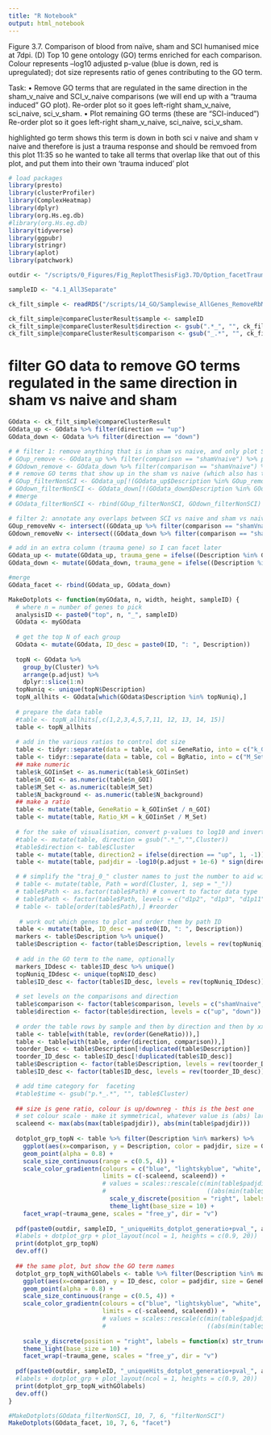 ```yaml
---
title: "R Notebook"
output: html_notebook
---
```


Figure 3.7. Comparison of blood from naïve, sham and SCI humanised mice at 7dpi. (D) Top 10 gene ontology (GO) terms enriched for each comparison. Colour represents –log10 adjusted p-value (blue is down, red is upregulated); dot size represents ratio of genes contributing to the GO term.

Task: 
•	Remove GO terms that are regulated in the same direction in the sham_v_naive and SCI_v_naive comparisons (we will end up with a “trauma induced” GO plot). Re-order plot so it goes left-right sham_v_naive, sci_naive, sci_v_sham.
•	Plot remaining GO terms (these are “SCI-induced”) Re-order plot so it goes left-right sham_v_naive, sci_naive, sci_v_sham.

highlighted go term shows this term is down in both sci v naive and sham v naive and therefore is just a trauma response and should be remvoed from this plot
11:35
so he wanted to take all terms that overlap like that out of this plot, and put them into their own 'trauma induced' plot


```r
# load packages
library(presto)
library(clusterProfiler)
library(ComplexHeatmap)
library(dplyr)
library(org.Hs.eg.db)
#library(org.Hs.eg.db)
library(tidyverse)
library(ggpubr)
library(stringr)
library(aplot)
library(patchwork)
```


```r
outdir <- "/scripts/0_Figures/Fig_ReplotThesisFig3.7D/Option_facetTraumaGenes/outdir/"

sampleID <- "4.1_All3Separate"

ck_filt_simple <- readRDS("/scripts/14_GO/Samplewise_AllGenes_RemoveRbMt/outdir_4.1_3ComparisonsSeparate/clust_4.1_separate_top100GO_FiltSimp.RDS")
```

```r
ck_filt_simple@compareClusterResult$sample <- sampleID
ck_filt_simple@compareClusterResult$direction <- gsub(".*_", "", ck_filt_simple@compareClusterResult$Cluster)
ck_filt_simple@compareClusterResult$comparison <- gsub("_.*", "", ck_filt_simple@compareClusterResult$Cluster)
```

# filter GO data to remove GO terms regulated in the same direction in sham vs naive and sham 

```r
GOdata <- ck_filt_simple@compareClusterResult
GOdata_up <- GOdata %>% filter(direction == "up")
GOdata_down <- GOdata %>% filter(direction == "down")

# # filter 1: remove anything that is in sham vs naive, and only plot SCI vs naive and SCI vs sham (in the same direction)
# GOup_remove <- GOdata_up %>% filter(comparison == "shamVnaive") %>% pull(Description)
# GOdown_remove <- GOdata_down %>% filter(comparison == "shamVnaive") %>% pull(Description)
# # remove GO terms that show up in the sham vs naive (which also has the effect of removing the sham vs naive)
# GOup_filterNonSCI <- GOdata_up[!(GOdata_up$Description %in% GOup_remove),]
# GOdown_filterNonSCI <- GOdata_down[!(GOdata_down$Description %in% GOdown_remove),]
# #merge
# GOdata_filterNonSCI <- rbind(GOup_filterNonSCI, GOdown_filterNonSCI)

# filter 2: annotate any overlaps between SCI vs naive and sham vs naive (in the same direction) so we can facet them
GOup_removeNv <- intersect((GOdata_up %>% filter(comparison == "shamVnaive") %>% pull(Description)), (GOdata_up %>% filter(comparison == "SCIvnaive") %>% pull(Description)))
GOdown_removeNv <- intersect((GOdata_down %>% filter(comparison == "shamVnaive") %>% pull(Description)), (GOdata_down %>% filter(comparison == "SCIvnaive") %>% pull(Description)))

# add in an extra column (trauma gene) so I can facet later
GOdata_up <- mutate(GOdata_up, trauma_gene = ifelse((Description %in% GOup_removeNv), "yes", "no"))
GOdata_down <- mutate(GOdata_down, trauma_gene = ifelse((Description %in% GOdown_removeNv), "yes", "no"))

#merge
GOdata_facet <- rbind(GOdata_up, GOdata_down)
```

```r
MakeDotplots <- function(myGOdata, n, width, height, sampleID) {
  # where n = number of genes to pick
  analysisID <- paste0("top", n, "_", sampleID)
  GOdata <- myGOdata
  
  # get the top N of each group
  GOdata <- mutate(GOdata, ID_desc = paste0(ID, ": ", Description))
  
  topN <- GOdata %>%
    group_by(Cluster) %>%
    arrange(p.adjust) %>%
    dplyr::slice(1:n)
  topNuniq <- unique(topN$Description)
  topN_allhits <- GOdata[which(GOdata$Description %in% topNuniq),]
  
  # prepare the data table
  #table <- topN_allhits[,c(1,2,3,4,5,7,11, 12, 13, 14, 15)]
  table <- topN_allhits
  
  # add in the various ratios to control dot size
  table <- tidyr::separate(data = table, col = GeneRatio, into = c("k_GOIinSet", "n_GOI"), sep = "\\/")
  table <- tidyr::separate(data = table, col = BgRatio, into = c("M_Set", "N_background"), sep = "\\/")
  ## make numeric
  table$k_GOIinSet <- as.numeric(table$k_GOIinSet)
  table$n_GOI <- as.numeric(table$n_GOI)
  table$M_Set <- as.numeric(table$M_Set)
  table$N_background <- as.numeric(table$N_background)  
  ## make a ratio
  table <- mutate(table, GeneRatio = k_GOIinSet / n_GOI)
  table <- mutate(table, Ratio_kM = k_GOIinSet / M_Set)
  
  # for the sake of visualisation, convert p-values to log10 and invert the numbers of the downregulated hits
  #table <- mutate(table, direction = gsub(".*_","",Cluster))
  #table$direction <- table$Cluster
  table <- mutate(table, direction2 = ifelse(direction == "up", 1, -1))
  table <- mutate(table, padjdir = -log10(p.adjust + 1e-6) * sign(direction2))

  # # simplify the "traj_0_" cluster names to just the number to aid with the ordering/legend
  # table <- mutate(table, Path = word(Cluster, 1, sep = "_"))
  # table$Path <- as.factor(table$Path) # convert to factor data type
  # table$Path <- factor(table$Path, levels = c("d1p2", "d1p3", "d1p11", "d3p3", "d7p0"))
  # table <- table[order(table$Path),] #reorder
 
   # work out which genes to plot and order them by path ID
  table <- mutate(table, ID_desc = paste0(ID, ": ", Description))
  markers <- table$Description %>% unique()
  table$Description <- factor(table$Description, levels = rev(topNuniq))
  
  # add in the GO term to the name, optionally
  markers_IDdesc <- table$ID_desc %>% unique()
  topNuniq_IDdesc <- unique(topN$ID_desc)
  table$ID_desc <- factor(table$ID_desc, levels = rev(topNuniq_IDdesc))
  
  # set levels on the comparisons and direction
  table$comparison <- factor(table$comparison, levels = c("shamVnaive", "SCIvnaive", "SCIvsham"))
  table$direction <- factor(table$direction, levels = c("up", "down"))
  
  # order the table rows by sample and then by direction and then by xxx and use this to set the levels (and get Y axis right)
  table <- table[with(table, rev(order(GeneRatio))),]
  table <- table[with(table, order(direction, comparison)),]
  toorder_Desc <- table$Description[!duplicated(table$Description)]
  toorder_ID_desc <- table$ID_desc[!duplicated(table$ID_desc)]
  table$Description <- factor(table$Description, levels = rev(toorder_Desc))
  table$ID_desc <- factor(table$ID_desc, levels = rev(toorder_ID_desc))

  # add time category for  faceting
  #table$time <- gsub("p.*_.*", "", table$Cluster)
  
  ## size is gene ratio, colour is up/downreg - this is the best one
  # set colour scale - make it symmetrical, whatever value is (abs) larger
  scaleend <- max(abs(max(table$padjdir)), abs(min(table$padjdir)))
  
  dotplot_grp_topN <- table %>% filter(Description %in% markers) %>% 
    ggplot(aes(x=comparison, y = Description, color = padjdir, size = GeneRatio)) + 
    geom_point(alpha = 0.8) +
    scale_size_continuous(range = c(0.5, 4)) +
    scale_color_gradientn(colours = c("blue", "lightskyblue", "white", "orange", "red"),
                          limits = c(-scaleend, scaleend)) +
                          # values = scales::rescale(c(min(table$padjdir),
                          #                            ((abs(min(table$padjdir)))/2)*-1, 0, max(table$padjdir)/2, max(table$padjdir)))) +
                            scale_y_discrete(position = "right", labels = function(x) str_trunc(x, width = 80, side = "center")) +
                            theme_light(base_size = 10) +
    facet_wrap(~trauma_gene, scales = "free_y", dir = "v")
  
  pdf(paste0(outdir, sampleID, "_uniqueHits_dotplot_generatio+pval_", analysisID, ".pdf"), width = width, height = height)
  #labels + dotplot_grp + plot_layout(ncol = 1, heights = c(0.9, 20))
  print(dotplot_grp_topN)
  dev.off()
  
  ## the same plot, but show the GO term names
  dotplot_grp_topN_withGOlabels <- table %>% filter(Description %in% markers) %>% 
    ggplot(aes(x=comparison, y = ID_desc, color = padjdir, size = GeneRatio)) + 
    geom_point(alpha = 0.8) +
    scale_size_continuous(range = c(0.5, 4)) +
    scale_color_gradientn(colours = c("blue", "lightskyblue", "white", "orange", "red"),
                          limits = c(-scaleend, scaleend)) +
                          # values = scales::rescale(c(min(table$padjdir),
                          #                            ((abs(min(table$padjdir)))/2)*-1, 0, max(table$padjdir)/2, max(table$padjdir)))) +
                            
    scale_y_discrete(position = "right", labels = function(x) str_trunc(x, width = 80, side = "center")) +
    theme_light(base_size = 10) +
    facet_wrap(~trauma_gene, scales = "free_y", dir = "v")
  
  pdf(paste0(outdir, sampleID, "_uniqueHits_dotplot_generatio+pval_", analysisID, "_withGOlabels.pdf"), width = width, height = height)
  #labels + dotplot_grp + plot_layout(ncol = 1, heights = c(0.9, 20))
  print(dotplot_grp_topN_withGOlabels)
  dev.off()
}
```

```r
#MakeDotplots(GOdata_filterNonSCI, 10, 7, 6, "filterNonSCI")
MakeDotplots(GOdata_facet, 10, 7, 6, "facet")
```

